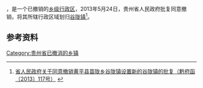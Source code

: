 '''{{PAGENAMEBASE}}'''，是{{PRC admin/fullname|52/26/22}}一个已撤销的[[乡级行政区|乡级行政区]]，2013年5月24日，贵州省人民政府批复同意撤销{{PAGENAMEBASE}}，将其所辖行政区域划归[[谷陇镇|谷陇镇]]<ref>[http://www.gzgov.gov.cn/xxgk/jbxxgk/fgwj/zfwj/qfh/201507/t20150703_298107.html 省人民政府关于同意撤销黄平县苗陇乡谷陇镇设置新的谷陇镇的批复（黔府函〔2013〕117号）] {{webarchive|url=https://web.archive.org/web/20170906223827/http://www.gzgov.gov.cn/xxgk/jbxxgk/fgwj/zfwj/qfh/201507/t20150703_298107.html |date=2017-09-06 }}</ref>。

== 参考资料 ==

{{reflist}}

{{行政区划小作品}}

[[Category:贵州省已撤消的乡镇|Category:贵州省已撤消的乡镇]]